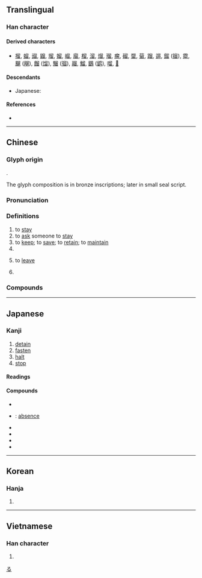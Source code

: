 {{also|畱|畄}}
{{character info/new}}
==Translingual==

===Han character===
{{Han char|rn=102|rad=田|as=05|sn=10|four=77602|canj=HHW|ids=⿱⿰𠂎刀田}}

====Derived characters====
* [[㨨]], [[䗜]], [[䝀]], [[䶉]], [[塯]], [[媹]], [[嵧]], [[廇]], [[榴]], [[溜]], [[熘]], [[瑠]], [[瘤]], [[磂]], [[罶]], [[蒥]], [[蹓]], [[遛]], [[鎦]] ([[镏]]), [[霤]], [[飀]] ([[飗]]), [[餾]] ([[馏]]), [[騮]] ([[骝]]), [[鬸]], [[鰡]], [[鶹]] ([[鹠]]), [[𠺕]], [[𨢇]]

====Descendants====
* Japanese: {{ja-l|る}}

====References====
* {{Han ref|kx=0761.050|dkj=21808|dj=1171.010|hdz=42537.040|uh=7559|ud=30041|bh=AF64|bd=44900}}

[[Category:Han characters from which hiragana were derived|る]]

----

==Chinese==
{{zh-forms|alt=畱,㽞,畄,𤱊}}

===Glyph origin===
{{Han etym}}
{{liushu|psc}}.

The glyph composition is {{Han compound|卯|田|t2=field|c1=p|c2=s}} in bronze inscriptions; later {{Han compound|丣|田|c1=p|c2=s}} in small seal script.

===Pronunciation===
{{zh-pron
|m=liú
|c=lau4
|h=pfs=liù
|md=
|mn=lâu/liû
|mn_note=lâu - vernacular; liû - literary
|w=3lieu
|mc=y
|oc=y
|ma=y
|cat=v
}}

===Definitions===
{{zh-hanzi}}

# to [[stay]]
# to [[ask]] someone to [[stay]]
# to [[keep]]; to [[save]]; to [[retain]]; to [[maintain]]
# {{zh-short|留學|to [[study]] [[abroad]]}}
# {{lb|zh|Cantonese}} to [[leave]]
#: {{zh-x|把 頭髮 留 到 落 腰|have one's hair grow to waist-length|C}}
# {{rfdef|zh}}
#: {{zh-x|留長 頭髮|to let one's hair grow long|C}}

===Compounds===
{{zh-der|留下|留低|留言|留醫|逗留|停留|保留|遺留|留級|留級生|留班|留班生|留學|留學生|留堂|留校|不留一字|停留長智|伊留申|乞留乞良|去留|容留|不留體統|保留林|不留餘地|慰留|乞留惡濫|保留曲線|小留學生|保留價格|不中留|不留心|宿留|勾留|寸甲不留|居留|久留|急留骨碌|剔留禿魯|不留|偎留|乞留玎琅|張良擇留|彌留|居留權|屯留縣|寸草不留|保留徵收|存留|保留盈餘|七留七林|女大難留|人死留名|保留地|外僑居留|不留神|三不留|保留戶|刀下留人|志留紀|劈留撲碌|乞留曲律|代留|居留證|留難|截鐙留鞭|留頭|留連|滯留鋒|留一手|留餘地|扳留|留寓|留戀|留連不捨|留芳百世|留話|留臉|留職停薪|留傳|留身|萬古留芳|毫不留情|留客住|留存|留住|挽留|款留|攀留|留飯|留名|留滯|留情|留侯論|留取|留洋|留學考試|留待|留面子|留退步|留美學人|留念|留影|留言冊|留言板|手下留情|稽留|留守|留懷|留根|留宿|留駐|留任|留成|拘留所|收留|截髮留賓|留中不發|留扣子|留後手|步步留心|拘留|殘留|的留的立|片甲不留|留後步|留意|留置觀察|滴留撲|留鳥|留髡|留門|留連忘返|留言簿|留蘭香|留臉面|留聲機|留置|留白|留海|留步|留有餘地|留春|留心用意|留心|留帖|留尾巴|留客雨|留別|留侯|王留|留後路|留題|留神|扣留|沒留沒亂|滯留|淹留|淅零淅留|瀦留|留職|淅留淅零|截留|陳留|遲留|革留|養虎留患|邀留|青史名留|雞犬不留|虎死留皮|青史留名|馬留|自留地|鄭驛留賓|預留|須留|革職留任|齒頰留香|豹死留皮|迷留摸亂|赤留出律|逋留|迷留沒亂|迷留悶亂|自留山|遮道挽留|苦留|苟留殘喘|羈留}}

{{zh-cat|Beginning}}

----

==Japanese==

===Kanji===
{{ja-kanji|grade=5|rs=田05}}

# [[detain]]
# [[fasten]]
# [[halt]]
# [[stop]]

====Readings====
{{ja-readings
|goon=る
|kanon=りゅう<りう
|kun=と-まる, と-める, とど-まる
}}

====Compounds====
{{der-top|Compounds}}
* {{ja-r|留意|りゅうい}}
* {{ja-r|留守|るす}}: [[absence]]
* {{ja-r|留任|りゅうにん}}
* {{ja-r|留年|りゅうねん}}
* {{ja-r|留学|りゅうがく}}
* {{ja-r|保留|ほりゅう}}
{{der-bottom}}

----

==Korean==

===Hanja===
{{ko-hanja|hangeul=[[류]]>[[유]]}}

# {{defn|lang=ko|sort=田05}}

----

==Vietnamese==

===Han character===
{{vi-hantu|[[lưu]]|rs=田05}}

# {{defn|lang=vi|sort=田05}}